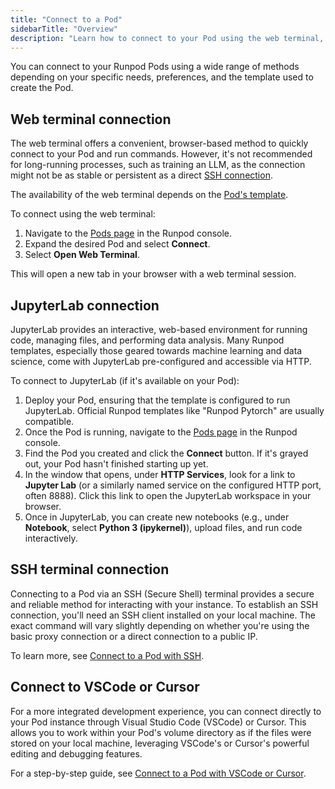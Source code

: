 ```yaml
---
title: "Connect to a Pod"
sidebarTitle: "Overview"
description: "Learn how to connect to your Pod using the web terminal, SSH, JupyterLab, or VSCode."
---
```


You can connect to your Runpod Pods using a wide range of  methods depending on your specific needs, preferences, and the template used to create the Pod.

## Web terminal connection

The web terminal offers a convenient, browser-based method to quickly connect to your Pod and run commands. However, it's not recommended for long-running processes, such as training an LLM, as the connection might not be as stable or persistent as a direct [SSH connection](#ssh-terminal-connection).

The availability of the web terminal depends on the [Pod's template](/pods/templates/overview).

To connect using the web terminal:

1.  Navigate to the [Pods page](https://console.runpod.io/pods) in the Runpod console.
2.  Expand the desired Pod and select **Connect**.
3.  Select **Open Web Terminal**.

This will open a new tab in your browser with a web terminal session.

## JupyterLab connection

JupyterLab provides an interactive, web-based environment for running code, managing files, and performing data analysis. Many Runpod templates, especially those geared towards machine learning and data science, come with JupyterLab pre-configured and accessible via HTTP.

To connect to JupyterLab (if it's available on your Pod):

1.  Deploy your Pod, ensuring that the template is configured to run JupyterLab. Official Runpod templates like "Runpod Pytorch" are usually compatible.
2.  Once the Pod is running, navigate to the [Pods page](https://console.runpod.io/pods) in the Runpod console.
3.  Find the Pod you created and click the **Connect** button. If it's grayed out, your Pod hasn't finished starting up yet.
4.  In the window that opens, under **HTTP Services**, look for a link to **Jupyter Lab** (or a similarly named service on the configured HTTP port, often 8888). Click this link to open the JupyterLab workspace in your browser.
5.  Once in JupyterLab, you can create new notebooks (e.g., under **Notebook**, select **Python 3 (ipykernel)**), upload files, and run code interactively.

## SSH terminal connection

Connecting to a Pod via an SSH (Secure Shell) terminal provides a secure and reliable method for interacting with your instance. To establish an SSH connection, you'll need an SSH client installed on your local machine. The exact command will vary slightly depending on whether you're using the basic proxy connection or a direct connection to a public IP.

To learn more, see [Connect to a Pod with SSH](/pods/configuration/use-ssh).

## Connect to VSCode or Cursor

For a more integrated development experience, you can connect directly to your Pod instance through Visual Studio Code (VSCode) or Cursor. This allows you to work within your Pod's volume directory as if the files were stored on your local machine, leveraging VSCode's or Cursor's powerful editing and debugging features.

For a step-by-step guide, see [Connect to a Pod with VSCode or Cursor](/pods/configuration/connect-to-ide).